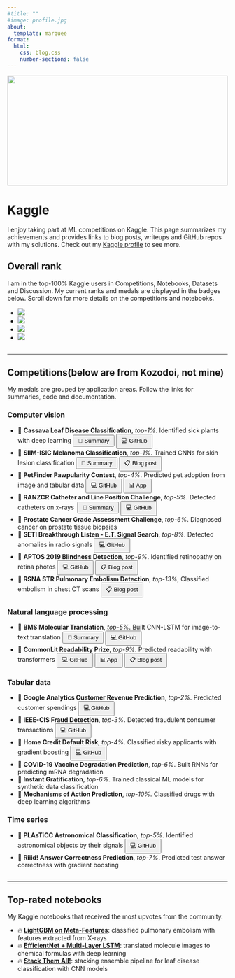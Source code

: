 ```yaml
---
#title: ""
#image: profile.jpg
about:
  template: marquee
format:
  html:
    css: blog.css
    number-sections: false
---
```


```{=html}
<div class="container">
  <div style="width:100%;height:0; padding-top:50%;position:relative;">
    <img src="img/kaggle.jpg" style="width:100%; opacity:0.8; position:absolute; top:0; left:0">
  </div>  
  <div class="content">
    <h1>Kaggle</h1>
    <p><span class="cover-desc" style="color:var(--page-desc-color)">I enjoy taking part at ML competitions on Kaggle. This page summarizes my achievements and provides links to blog posts, writeups and GitHub repos with my solutions. Check out my <a href="https://www.kaggle.com/waterking886">Kaggle profile</a> to see more.</span></p>
  </div>
</div>
```

## Overall rank

I am in the top-100% Kaggle users in Competitions, Notebooks, Datasets and Discussion. My current ranks and medals are displayed in the badges below. Scroll down for more details on the competitions and notebooks.

```{=html}
<div class="social-links" align = "left">
<ul class = "badge-list">
<li><img src="https://road-to-kaggle-grandmaster.vercel.app/api/badges/waterking886/competition/light"/></li>
<li><img src="https://road-to-kaggle-grandmaster.vercel.app/api/badges/waterking886/dataset/light"/></li>
<li><img src="https://road-to-kaggle-grandmaster.vercel.app/api/badges/waterking886/notebook/light"/></li>
<li><img src="https://road-to-kaggle-grandmaster.vercel.app/api/badges/waterking886/discussion/light"/></li>
</ul>
</div>
<hr style="height:1px; visibility:hidden;" />
<hr style="height:1px;border-width:0;color:rgb(50,50,50);background-color:rgb(50,50,50)">
```


## Competitions(below are from Kozodoi, not mine)

My medals are grouped by application areas. Follow the links for summaries, code and documentation.

### Computer vision

- &#129351; **Cassava Leaf Disease Classification**, *top-1%*. Identified sick plants with deep learning <button class="btn" style="padding-top: 4px; padding-bottom: 4px; padding-left: 10px; padding-right: 10px;" onclick="window.open('https://www.kaggle.com/c/cassava-leaf-disease-classification/discussion/220751)" type="button">&#128214; Summary</button> <button class="btn" style="padding-top: 4px; padding-bottom: 4px; padding-left: 10px; padding-right: 10px;" onclick="window.open('https://github.com/kozodoi/Kaggle_Leaf_Disease_Classification')" type="button">&#128187; GitHub</button>
- &#129351; **SIIM-ISIC Melanoma Classification**, *top-1%*. Trained CNNs for skin lesion classification <button class="btn" style="padding-top: 4px; padding-bottom: 4px; padding-left: 10px; padding-right: 10px;" onclick="window.open('https://www.kaggle.com/c/siim-isic-melanoma-classification/discussion/175624')" type="button">&#128214; Summary</button> <button class="btn" style="padding-top: 4px; padding-bottom: 4px; padding-left: 10px; padding-right: 10px;" onclick="window.open('https://kozodoi.me/python/deep%20learning/computer%20vision/competitions/2020/08/30/pre-training.html')" type="button">&#128203; Blog post</button>
- &#129352; **PetFinder Pawpularity Contest**, *top-4%*. Predicted pet adoption from image and tabular data <button class="btn" style="padding-top: 4px; padding-bottom: 4px; padding-left: 10px; padding-right: 10px;" onclick="window.open('https://github.com/kozodoi/Pet_Pawpularity')" type="button">&#128187; GitHub</button> <button class="btn" style="padding-top: 4px; padding-bottom: 4px; padding-left: 10px; padding-right: 10px;" onclick="window.open('https://share.streamlit.io/kozodoi/pet_pawpularity/main/web_app.py')" type="button">&#128202; App</button>
- &#129352; **RANZCR Catheter and Line Position Challenge**, *top-5%*. Detected catheters on x-rays &nbsp;<button class="btn" style="padding-top: 4px; padding-bottom: 4px; padding-left: 10px; padding-right: 10px;" onclick="window.open('https://www.kaggle.com/c/ranzcr-clip-catheter-line-classification/discussion/226664')" type="button">&#128214; Summary</button> <button class="btn" style="padding-top: 4px; padding-bottom: 4px; padding-left: 10px; padding-right: 10px;" onclick="window.open('https://github.com/kozodoi/Kaggle_RANZCR_Challenge')" type="button">&#128187; GitHub</button>
- &#129353; **Prostate Cancer Grade Assessment Challenge**, *top-6%*. Diagnosed cancer on prostate tissue biopsies
- &#129353; **SETI Breakthrough Listen - E.T. Signal Search**, *top-8%*. Detected anomalies in radio signals  <button class="btn" style="padding-top: 4px; padding-bottom: 4px; padding-left: 10px; padding-right: 10px;" onclick="window.open('https://github.com/kozodoi/SETI_Signal_Search')" type="button">&#128187; GitHub</button>
- &#129353; **APTOS 2019 Blindness Detection**, *top-9%*. Identified retinopathy on retina photos <button class="btn" style="padding-top: 4px; padding-bottom: 4px; padding-left: 10px; padding-right: 10px;" onclick="window.open('https://github.com/kozodoi/Udacity_Blindness_Detection')" type="button">&#128187; GitHub</button> <button class="btn" style="padding-top: 4px; padding-bottom: 4px; padding-left: 10px; padding-right: 10px;" onclick="window.open('https://kozodoi.me/python/deep%20learning/computer%20vision/competitions/2020/07/11/blindness-detection.html')" type="button">&#128203; Blog post</button>
- &#129353; **RSNA STR Pulmonary Embolism Detection**, *top-13%*, Classified embolism in chest CT scans <button class="btn" style="padding-top: 4px; padding-bottom: 4px; padding-left: 10px; padding-right: 10px;" onclick="window.open('https://kozodoi.me/python/deep%20learning/computer%20vision/tutorial/2020/10/30/pytorch-xla-tpu.html')" type="button">&#128203; Blog post</button>


### Natural language processing

- &#129352; **BMS Molecular Translation**, *top-5%*. Built CNN-LSTM for image-to-text translation <button class="btn" style="padding-top: 4px; padding-bottom: 4px; padding-left: 10px; padding-right: 10px;" onclick="window.open('https://www.kaggle.com/c/bms-molecular-translation/discussion/243845')" type="button">&#128214; Summary</button> <button class="btn" style="padding-top: 4px; padding-bottom: 4px; padding-left: 10px; padding-right: 10px;" onclick="window.open('https://github.com/kozodoi/BMS_Molecular_Translation')" type="button">&#128187; GitHub</button>
- &#129353; **CommonLit Readability Prize**, *top-9%*. Predicted readability with transformers <button class="btn" style="padding-top: 4px; padding-bottom: 4px; padding-left: 10px; padding-right: 10px;" onclick="window.open('https://github.com/kozodoi/Kaggle_Readability')" type="button">&#128187; GitHub</button> <button class="btn" style="padding-top: 4px; padding-bottom: 4px; padding-left: 10px; padding-right: 10px;" onclick="window.open('https://share.streamlit.io/kozodoi/text_readability_prediction/main/web_app.py')" type="button">&#128202; App</button> <button class="btn" style="padding-top: 4px; padding-bottom: 4px; padding-left: 10px; padding-right: 10px;" onclick="window.open('https://kozodoi.me/deep%20learning/natural%20language%20processing/web%20app/2021/11/21/text-readability.html')" type="button">&#128203; Blog post</button>


### Tabular data

- &#129352; **Google Analytics Customer Revenue Prediction**, *top-2%*. Predicted customer spendings <button class="btn" style="padding-top: 4px; padding-bottom: 4px; padding-left: 10px; padding-right: 10px;" onclick="window.open('https://github.com/kozodoi/Kaggle_Google_Analytics')" type="button">&#128187; GitHub</button>
- &#129352; **IEEE-CIS Fraud Detection**, *top-3%*. Detected fraudulent consumer transactions <button class="btn" style="padding-top: 4px; padding-bottom: 4px; padding-left: 10px; padding-right: 10px;" onclick="window.open('https://github.com/kozodoi/Kaggle_IEEE_Fraud_Detection')" type="button">&#128187; GitHub</button>
- &#129352; **Home Credit Default Risk**, *top-4%*. Classified risky applicants with gradient boosting <button class="btn" style="padding-top: 4px; padding-bottom: 4px; padding-left: 10px; padding-right: 10px;" onclick="window.open('https://github.com/kozodoi/Kaggle_Home_Credit')" type="button">&#128187; GitHub</button>
- &#129353; **COVID-19 Vaccine Degradation Prediction**, *top-6%*. Built RNNs for predicting mRNA degradation
- &#129353; **Instant Gratification**, *top-6%*. Trained classical ML models for synthetic data classification
- &#129353; **Mechanisms of Action Prediction**, *top-10%*. Classified drugs with deep learning algorithms


### Time series

- &#129352; **PLAsTiCC Astronomical Classification**, *top-5%*. Identified astronomical objects by their signals <button class="btn" style="padding-top: 4px; padding-bottom: 4px; padding-left: 10px; padding-right: 10px;" onclick="window.open('https://github.com/kozodoi/Kaggle_Astronomical_Classification')" type="button">&#128187; GitHub</button>
- &#129353; **Riiid! Answer Correctness Prediction**, *top-7%*. Predicted  test answer correctness with gradient boosting


<!----------------------------------------------------------------------------->

<hr style="height:1px; visibility:hidden;" />
<hr style="height:1px;border-width:0;color:rgb(50,50,50);background-color:rgb(50,50,50)">

## Top-rated notebooks

My Kaggle notebooks that received the most upvotes from the community.

- &#128293; **[LightGBM on Meta-Features](https://www.kaggle.com/kozodoi/lightgbm-on-meta-features)**: classified pulmonary embolism with features extracted from X-rays
- &#128293; **[EfficientNet + Multi-Layer LSTM](https://www.kaggle.com/kozodoi/efficientnet-multi-layer-lstm-training)**: translated molecule images to chemical formulas with deep learning
- &#128293; **[Stack Them All!](https://www.kaggle.com/kozodoi/14th-place-solution-stack-them-all)**: stacking ensemble pipeline for leaf disease classification with CNN models

